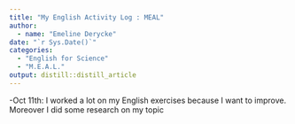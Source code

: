 ```yaml
---
title: "My English Activity Log : MEAL"
author:
  - name: "Emeline Derycke" 
date: "`r Sys.Date()`"
categories:
  - "English for Science"
  - "M.E.A.L."
output: distill::distill_article
---
```

-Oct 11th: I worked a lot on my English exercises because I want to improve. Moreover I did some research on my topic 


